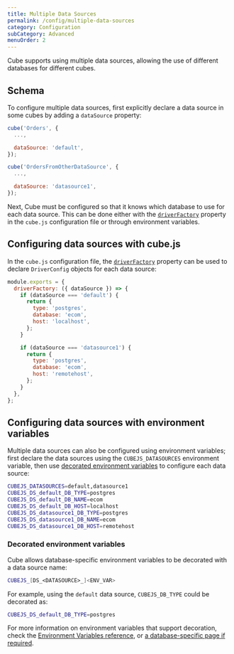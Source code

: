 ```yaml
---
title: Multiple Data Sources
permalink: /config/multiple-data-sources
category: Configuration
subCategory: Advanced
menuOrder: 2
---
```


Cube supports using multiple data sources, allowing the use of different
databases for different cubes.

## Schema

To configure multiple data sources, first explicitly declare a data source in
some cubes by adding a `dataSource` property:

```javascript
cube('Orders', {
  ...,

  dataSource: 'default',
});

cube('OrdersFromOtherDataSource', {
  ...,

  dataSource: 'datasource1',
});
```

Next, Cube must be configured so that it knows which database to use for each
data source. This can be done either with the
[`driverFactory`][ref-config-ref-driverfactory] property in the `cube.js`
configuration file or through environment variables.

## Configuring data sources with cube.js

In the `cube.js` configuration file, the
[`driverFactory`][ref-config-ref-driverfactory] property can be used to declare
`DriverConfig` objects for each data source:

```javascript
module.exports = {
  driverFactory: ({ dataSource }) => {
    if (dataSource === 'default') {
      return {
        type: 'postgres',
        database: 'ecom',
        host: 'localhost',
      };
    }

    if (dataSource === 'datasource1') {
      return {
        type: 'postgres',
        database: 'ecom',
        host: 'remotehost',
      };
    }
  },
};
```

## Configuring data sources with environment variables

Multiple data sources can also be configured using environment variables; first
declare the data sources using the `CUBEJS_DATASOURCES` environment variable,
then use
[decorated environment variables](#environment-variables-decorated-environment-variables)
to configure each data source:

```bash
CUBEJS_DATASOURCES=default,datasource1
CUBEJS_DS_default_DB_TYPE=postgres
CUBEJS_DS_default_DB_NAME=ecom
CUBEJS_DS_default_DB_HOST=localhost
CUBEJS_DS_datasource1_DB_TYPE=postgres
CUBEJS_DS_datasource1_DB_NAME=ecom
CUBEJS_DS_datasource1_DB_HOST=remotehost
```

### Decorated environment variables

Cube allows database-specific environment variables to be decorated with a data
source name:

```bash
CUBEJS_[DS_<DATASOURCE>_]<ENV_VAR>
```

For example, using the `default` data source, `CUBEJS_DB_TYPE` could be
decorated as:

```bash
CUBEJS_DS_default_DB_TYPE=postgres
```

For more information on environment variables that support decoration, check the
[Environment Variables reference][ref-config-ref-env], or [a database-specific
page if required][ref-config-db].

[ref-config-ref-env]: /reference/environment-variables
[ref-config-ref-driverfactory]: /config#options-reference-driver-factory
[ref-config-db]: /config/databases
